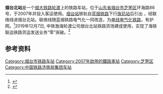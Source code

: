 {{Infobox China railway station
| 车站名称 = 烟台北站
| eng_name = Yantaibei Railway Station
| image = 烟台北站 站房 IMG 6548.jpg
| caption = 
| address = [[山东省|山东省]][[烟台市|烟台市]][[芝罘区|芝罘区]]环海路86号
| coordinates = {{coord|37.594093|121.387639|type:railwaystation_region:CN|display=inline, title}}
| code = 18560
| commercial_code = ATK
| pinyin_code = YTB
| 归属 = [[中国铁路济南局集团|中国铁路济南局集团]]
| 线路 = [[烟大铁路轮渡|烟大铁路轮渡]]
| 车站等级 = [[四等站_(中国大陆)|四等站]]
| 月台数目 = 
| 站台面 = 
| 股道数目 = 
| 网站 = 
| route_map = {{烟大铁路RDT}}
}}
'''烟台北站'''是一个[[烟大铁路轮渡|烟大铁路轮渡]]上的铁路车站，位于[[山东省|山东省]][[烟台市|烟台市]][[芝罘区|芝罘区]]环海路86号，于2007年并投入客运使用。[[烟台站|烟台站]]铁轨自[[蓝烟铁路|蓝烟铁路]]下行[[珠玑站|珠玑站]]后引出 ，经联络线进烟台北站。联络线随蓝烟铁路电气化一同改造，为[[單線鐵路|单线]][[電氣化鐵路|电气化铁路]]，有护网。<ref>{{Cite web|title=烟台北站_中铁渤海轮渡客运站烟台北站_烟台北站码头时刻表|url=http://chuan.114huoche8.com/M_YanTaiBeiZhan/|accessdate=2020-07-02|work=chuan.114huoche8.com|archive-date=2020-07-04|archive-url=https://web.archive.org/web/20200704092143/http://chuan.114huoche8.com/m_YanTaiBeiZhan/|dead-url=no}}</ref>2019年12月7日, 中铁渤海轮渡公司烟台北站铁路货场建成使用，实现了海铁联运铁路货运发送业务“零”突破。<ref>{{Cite web|title=首车货物发出！烟台北站实现海铁联运铁路货运发送业务“零”突破|url=http://www.ytcutv.com/folder355/folder356/folder376/2019-12-10/1261724.html|accessdate=2020-07-02|work=烟台新闻网|date=2019-12-10|archive-date=2020-07-04|archive-url=https://web.archive.org/web/20200704095920/http://www.ytcutv.com/folder355/folder356/folder376/2019-12-10/1261724.html|dead-url=no}}</ref>

==参考资料==
{{reflist}}
{{烟大铁路轮渡}}
[[Category:烟台市铁路车站|Category:烟台市铁路车站]]
[[Category:2007年啟用的鐵路車站|Category:2007年啟用的鐵路車站]]
[[Category:芝罘区|Category:芝罘区]]
[[Category:中国铁路济南局集团车站|Category:中国铁路济南局集团车站]]